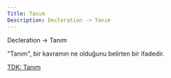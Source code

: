 ```yaml
---
Title: Tanım
Description: Decleration -> Tanım
---
```


Decleration -> Tanım

"Tanım", bir kavramın ne olduğunu belirten bir ifadedir.

[TDK: Tanım](https://sozluk.gov.tr/?ara=tanım)